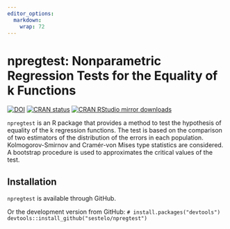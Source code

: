 ```yaml
---
editor_options: 
  markdown: 
    wrap: 72
---
```


# npregtest: Nonparametric Regression Tests for the Equality of k Functions

[![DOI]()]() [![CRAN status]()]() [![CRAN RStudio mirror downloads]()]()

`npregtest` is an R package that provides a method to test the
hypothesis of equality of the k regression functions. The test is based
on the comparison of two estimators of the distribution of the errors in
each population. Kolmogorov-Smirnov and Cramér-von Mises type statistics
are considered. A bootstrap procedure is used to approximates the
critical values of the test.

## Installation

<!-- `npregtest` is available through both -->

<!-- [CRAN](https://cran.r-project.org/) and GitHub. -->

`npregtest` is available through GitHub.

<!-- Get the released version from CRAN: `install.packages("clustcurv")` -->

Or the development version from GitHub:
`# install.packages("devtools") devtools::install_github("sestelo/npregtest")`

